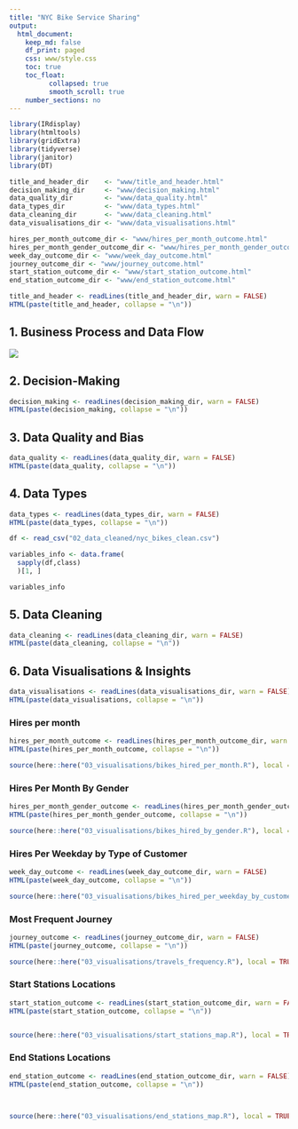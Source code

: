 ```yaml
---
title: "NYC Bike Service Sharing"
output:
  html_document:
    keep_md: false
    df_print: paged
    css: www/style.css
    toc: true
    toc_float: 
          collapsed: true
          smooth_scroll: true
    number_sections: no
---
```


```r
library(IRdisplay)
library(htmltools)
library(gridExtra)
library(tidyverse)
library(janitor)
library(DT)
```

```r

title_and_header_dir    <- "www/title_and_header.html"
decision_making_dir     <- "www/decision_making.html"
data_quality_dir        <- "www/data_quality.html"
data_types_dir          <- "www/data_types.html"
data_cleaning_dir       <- "www/data_cleaning.html"
data_visualisations_dir <- "www/data_visualisations.html"

hires_per_month_outcome_dir <- "www/hires_per_month_outcome.html"
hires_per_month_gender_outcome_dir <- "www/hires_per_month_gender_outcome.html"
week_day_outcome_dir <- "www/week_day_outcome.html"
journey_outcome_dir <- "www/journey_outcome.html"
start_station_outcome_dir <- "www/start_station_outcome.html"
end_station_outcome_dir <- "www/end_station_outcome.html"
```

```r

title_and_header <- readLines(title_and_header_dir, warn = FALSE)
HTML(paste(title_and_header, collapse = "\n"))
```

## 1. Business Process and Data Flow

![](www/images/data_flow_v1.png)

## 2. Decision-Making

```r

decision_making <- readLines(decision_making_dir, warn = FALSE)
HTML(paste(decision_making, collapse = "\n"))
```

## 3. Data Quality and Bias

```r

data_quality <- readLines(data_quality_dir, warn = FALSE)
HTML(paste(data_quality, collapse = "\n"))
```

## 4. Data Types
```r

data_types <- readLines(data_types_dir, warn = FALSE)
HTML(paste(data_types, collapse = "\n"))

df <- read_csv("02_data_cleaned/nyc_bikes_clean.csv")

variables_info <- data.frame(
  sapply(df,class)
  )[1, ]

variables_info

```

## 5. Data Cleaning
```r

data_cleaning <- readLines(data_cleaning_dir, warn = FALSE)
HTML(paste(data_cleaning, collapse = "\n"))
```

## 6. Data Visualisations & Insights

```r

data_visualisations <- readLines(data_visualisations_dir, warn = FALSE)
HTML(paste(data_visualisations, collapse = "\n"))
```

### Hires per month

```r
hires_per_month_outcome <- readLines(hires_per_month_outcome_dir, warn = FALSE)
HTML(paste(hires_per_month_outcome, collapse = "\n"))

source(here::here("03_visualisations/bikes_hired_per_month.R"), local = TRUE)$value
```

### Hires Per Month By Gender

```r

hires_per_month_gender_outcome <- readLines(hires_per_month_gender_outcome_dir, warn = FALSE)
HTML(paste(hires_per_month_gender_outcome, collapse = "\n"))

source(here::here("03_visualisations/bikes_hired_by_gender.R"), local = TRUE)$value
```

### Hires Per Weekday by Type of Customer

```r

week_day_outcome <- readLines(week_day_outcome_dir, warn = FALSE)
HTML(paste(week_day_outcome, collapse = "\n"))

source(here::here("03_visualisations/bikes_hired_per_weekday_by_customer.R"), local = TRUE)$value
```

### Most Frequent Journey

```r

journey_outcome <- readLines(journey_outcome_dir, warn = FALSE)
HTML(paste(journey_outcome, collapse = "\n"))

source(here::here("03_visualisations/travels_frequency.R"), local = TRUE)$value
```

### Start Stations Locations
```r

start_station_outcome <- readLines(start_station_outcome_dir, warn = FALSE)
HTML(paste(start_station_outcome, collapse = "\n"))


source(here::here("03_visualisations/start_stations_map.R"), local = TRUE)$value

```

### End Stations Locations

```r


end_station_outcome <- readLines(end_station_outcome_dir, warn = FALSE)
HTML(paste(end_station_outcome, collapse = "\n"))



source(here::here("03_visualisations/end_stations_map.R"), local = TRUE)$value
```
